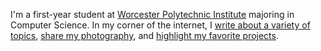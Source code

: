 I'm a first-year student at [Worcester Polytechnic Institute](https://www.wpi.edu) majoring in Computer Science. In my corner of the internet, I
[write about a variety of topics](/blog), [share my photography](/gallery), and [highlight my favorite projects](/projects).
